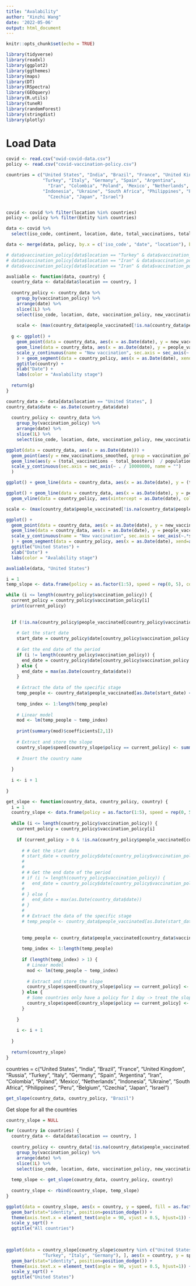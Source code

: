 ```yaml
---
title: "Avalability"
author: "Xinzhi Wang"
date: '2022-05-06'
output: html_document
---
```


```r
knitr::opts_chunk$set(echo = TRUE)
```

```r
library(tidyverse)
library(readxl)
library(ggplot2)
library(ggthemes)
library(maps)
library(DT)
library(RSpectra)
library(GEOquery) 
library(R.utils)
library(tuneR)
library(randomForest)
library(stringdist)
library(plotly)
```

# Load Data
```r
covid <- read.csv("owid-covid-data.csv")
policy <- read.csv("covid-vaccination-policy.csv")
```


```r
countries = c("United States", "India", "Brazil", "France", "United Kingdom", "Russia", 
              "Turkey", "Italy", "Germany", "Spain", "Argentina",
                "Iran", "Colombia", "Poland", 'Mexico', "Netherlands", 
              "Indonesia", "Ukraine", "South Africa", "Philippines", "Peru", "Belgium",
                "Czechia", "Japan", "Israel")


covid <- covid %>% filter(location %in% countries)
policy <- policy %>% filter(Entity %in% countries)
```


```r
data <- covid %>% 
  select(iso_code, continent, location, date, total_vaccinations, total_vaccinations_per_hundred,new_people_vaccinated_smoothed_per_hundred,  new_people_vaccinated_smoothed, new_vaccinations, new_vaccinations_smoothed, new_vaccinations_smoothed_per_million, total_boosters, population, people_vaccinated)

data <- merge(data, policy, by.x = c('iso_code', "date", "location"), by.y = c('Code', 'Day', "Entity"))

# data$vaccination_policy[data$location == "Turkey" & data$vaccination_policy == 4] = 5
# data$vaccination_policy[data$location == "Iran" & data$vaccination_policy == 2] = 3
# data$vaccination_policy[data$location == "Iran" & data$vaccination_policy == 3] = 4
```

```r
avaliable <- function(data, country) {
  country_data <- data[data$location == country, ]
  
  country_policy <- country_data %>%
    group_by(vaccination_policy) %>%
    arrange(date) %>% 
    slice(1L) %>%
    select(iso_code, location, date, vaccination_policy, new_vaccinations_smoothed, population, people_vaccinated)
  
    scale <- (max(country_data$people_vaccinated[!is.na(country_data$people_vaccinated)]) / country_data$population) / max(country_data$new_vaccinations_smoothed[!is.na(country_data$new_vaccinations_smoothed)])
  
  g <- ggplot() + 
    geom_point(data = country_data, aes(x = as.Date(date), y = new_vaccinations_smoothed, group = as.factor(vaccination_policy), color = as.factor(vaccination_policy))) +
    geom_line(data = country_data, aes(x = as.Date(date), y = people_vaccinated / (population * scale)), color = "darkblue", size = 1) + 
    scale_y_continuous(name = "New vaccination", sec.axis = sec_axis(~.*scale , name = "The ratio of people vaccinated")
    ) + geom_segment(data = country_policy, aes(x = as.Date(date), xend=as.Date(date), y =0, yend=new_vaccinations_smoothed, colour = as.factor(vaccination_policy)), size = 0.8) + 
    ggtitle(country) + 
    xlab("Date") + 
    labs(color = "Avalability stage")
  
  return(g)
}
```

```r
country_data <- data[data$location == "United States", ]
country_data$date <- as.Date(country_data$date)
  
  country_policy <- country_data %>%
    group_by(vaccination_policy) %>%
    arrange(date) %>% 
    slice(1L) %>%
    select(iso_code, location, date, vaccination_policy, new_vaccinations_smoothed, population, people_vaccinated)
```

```r
ggplot(data = country_data, aes(x = as.Date(date))) + 
  geom_point(aes(y = new_vaccinations_smoothed, group = vaccination_policy, color = as.factor(vaccination_policy))) +
  geom_line(aes(y = (total_vaccinations - total_boosters)  / population)) + 
  scale_y_continuous(sec.axis = sec_axis(~ . / 10000000, name = "")
  )
```


```r
ggplot() + geom_line(data = country_data, aes(x = as.Date(date), y = (total_vaccinations - total_boosters) / population))
```


```r
ggplot() + geom_line(data = country_data, aes(x = as.Date(date), y = people_vaccinated * 100 / population)) +
  geom_vline(data = country_policy, aes(xintercept = as.Date(date), color = as.factor(vaccination_policy)))
```



```r
scale <- (max(country_data$people_vaccinated[!is.na(country_data$people_vaccinated)]) / country_data$population) / max(country_data$new_vaccinations_smoothed[!is.na(country_data$new_vaccinations_smoothed)])

ggplot() + 
  geom_point(data = country_data, aes(x = as.Date(date), y = new_vaccinations_smoothed, group = as.factor(vaccination_policy), color = as.factor(vaccination_policy))) +
  geom_line(data = country_data, aes(x = as.Date(date), y = people_vaccinated / (population * scale)), color = "darkblue", size = 1) + 
  scale_y_continuous(name = "New vaccination", sec.axis = sec_axis(~.*scale , name = "The ratio of people vaccinated")
  ) + geom_segment(data = country_policy, aes(x = as.Date(date), xend=as.Date(date), y =0, yend=new_vaccinations_smoothed, colour = as.factor(vaccination_policy)), size = 0.8) + 
  ggtitle("United States") + 
  xlab("Date") + 
  labs(color = "Avalability stage")
```



```r
avaliable(data, "United States")
```


```r
i = 1
temp_slope <- data.frame(policy = as.factor(1:5), speed = rep(0, 5), country = rep(country_policy$location[1], 5))

while (i <= length(country_policy$vaccination_policy)) {
  current_policy = country_policy$vaccination_policy[i]
  print(current_policy)
  
  
  if (!is.na(country_policy$people_vaccinated[country_policy$vaccination_policy == current_policy])) {
    
    # Get the start date
    start_date = country_policy$date[country_policy$vaccination_policy == current_policy]
    
    # Get the end date of the period
    if (i != length(country_policy$vaccination_policy)) {
      end_date = country_policy$date[country_policy$vaccination_policy == country_policy$vaccination_policy[i+1]]
    } else {
      end_date = max(as.Date(country_data$date))
    }
    
    # Extract the data of the specific stage
    temp_people <- country_data$people_vaccinated[as.Date(start_date) <= country_data$date & country_data$date <= as.Date(end_date) & !is.na(country_data$people_vaccinated)]
    
    temp_index <- 1:length(temp_people)
    
    # Linear model
    mod <- lm(temp_people ~ temp_index)
    
    print(summary(mod)$coefficients[2,1])
    
    # Extract and store the slope
    country_slope$speed[country_slope$policy == current_policy] <- summary(mod)$coefficients[2,1]
    
    # Insert the country name
    
  } 
  
  i <- i + 1
  
}

```


```r
get_slope <- function(country_data, country_policy, country) {
  i = 1
  country_slope <- data.frame(policy = as.factor(1:5), speed = rep(0, 5), country = rep(country, 5))
  
  while (i <= length(country_policy$vaccination_policy)) {
    current_policy = country_policy$vaccination_policy[i]
    
    if (current_policy > 0 & !is.na(country_policy$people_vaccinated[country_policy$vaccination_policy == current_policy])) {
      
      # # Get the start date
      # start_date = country_policy$date[country_policy$vaccination_policy == current_policy]
      # 
      # 
      # # Get the end date of the period
      # if (i != length(country_policy$vaccination_policy)) {
      #   end_date = country_policy$date[country_policy$vaccination_policy == country_policy$vaccination_policy[i+1]]
      #  
      # } else {
      #   end_date = max(as.Date(country_data$date))
      # }
      # 
      # # Extract the data of the specific stage
      # temp_people <- country_data$people_vaccinated[as.Date(start_date) <= country_data$date & country_data$date <= as.Date(end_date) & !is.na(country_data$people_vaccinated)]
      
      
      temp_people <- country_data$people_vaccinated[country_data$vaccination_policy == current_policy & !is.na(country_data$people_vaccinated)]
      
      temp_index <- 1:length(temp_people)
      
      if (length(temp_index) > 1) {
        # Linear model
        mod <- lm(temp_people ~ temp_index)
        
        # Extract and store the slope
        country_slope$speed[country_slope$policy == current_policy] <- summary(mod)$coefficients[2,1]
      } else {
        # Some countries only have a policy for 1 day -> treat the slope as 0
        country_slope$speed[country_slope$policy == current_policy] <- 0
      }
      
    } 
    
    i <- i + 1
    
  }
  
  return(country_slope)
}
```


countries = c("United States", "India", "Brazil", "France", "United Kingdom", "Russia", 
              "Turkey", "Italy", "Germany", "Spain", "Argentina",
                "Iran", "Colombia", "Poland", 'Mexico', "Netherlands", 
              "Indonesia", "Ukraine", "South Africa", "Philippines", "Peru", "Belgium",
                "Czechia", "Japan", "Israel")

```r
get_slope(country_data, country_policy, "Brazil")

```

Get slope for all the countries
```r
country_slope = NULL

for (country in countries) {
  country_data <- data[data$location == country, ]
  
  country_policy <- country_data[!is.na(country_data$people_vaccinated), ] %>%
    group_by(vaccination_policy) %>%
    arrange(date) %>% 
    slice(1L) %>%
    select(iso_code, location, date, vaccination_policy, new_vaccinations_smoothed, population, people_vaccinated)
  
  temp_slope <- get_slope(country_data, country_policy, country)
  
  country_slope <- rbind(country_slope, temp_slope)
}

```


```r
ggplot(data = country_slope, aes(x = country, y = speed, fill = as.factor(policy))) + 
  geom_bar(stat="identity", position=position_dodge()) +
  theme(axis.text.x = element_text(angle = 90, vjust = 0.5, hjust=1)) + 
  scale_y_sqrt() + 
  ggtitle("All countries")
  
  
```

```r
ggplot(data = country_slope[country_slope$country %in% c("United States", "India", "Brazil", "France", "United Kingdom", "Russia", 
              "Turkey", "Italy", "Germany"), ], aes(x = country, y = speed, fill = as.factor(policy))) + 
  geom_bar(stat="identity", position=position_dodge()) + 
  theme(axis.text.x = element_text(angle = 90, vjust = 0.5, hjust=1)) + 
  scale_y_sqrt() + 
  ggtitle("United States")
  
  
```




